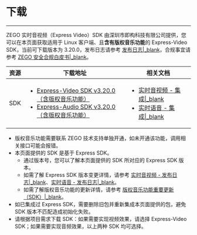 # 下载

- - -

ZEGO 实时音视频（Express Video）SDK 由深圳市即构科技有限公司提供，您可以在本页面获取适用于 Linux 客户端、且**含有版权音乐功能**的 Express-Video SDK，当前可下载版本为 3.20.0，发布日志请参考 [发布日志\|_blank](!change_log_ktv)，合规事宜请参考 [ZEGO 安全合规白皮书\|_blank](#16142)。

| 资源 | 下载地址 | 相关文档|
| ---- | ----| ------ |
| SDK | <ul><li>[Express-Video SDK v3.20.0（含版权音乐功能）](https://storage.zego.im/copyrighted_music/express/video/ZegoExpressVideo-linux-gnu-shared-cpp.zip)</li><li>[Express-Audio SDK v3.20.0（含版权音乐功能）](https://storage.zego.im/copyrighted_music/express/audio/ZegoExpressAudio-linux-gnu-shared-cpp.zip)</li> | <ul><li>[实时音视频 - 集成\|_blank](!ExpressVideoSDK-Integration/SDK_Integration)</li><li>[实时语音 - 集成\|_blank](!ExpressAudioSDK-Integration/SDK_Integration)</li></ul> |

<Note title="Note">

- 版权音乐功能需要联系 ZEGO 技术支持单独开通，如未开通该功能，调用相关接口可能会报错。
- 本页面提供的 SDK 是基于 Express SDK。
    - 通过版本号，您可以了解本页面提供的 SDK 所对应的 Express SDK 版本。
    - 如需了解 Express SDK 版本变更详情，请参考 [实时音视频 - 发布日志\|_blank](#12548)、[实时语音 - 发布日志\|_blank](#12586)。
    - 如需了解版权音乐功能的更新详情，请参考 [版权音乐功能重要更新（SDK）\|_blank](!change_log_ktv)。
- 如已集成过 Express SDK，需要删除旧包并重新集成本页面提供的包，避免 SDK 版本不匹配造成初始化失败。
- 请根据项目需求下载 SDK：如果需要实现视频效果，请选择 Express-Video SDK；如果需要实现音频效果，以上两种 SDK 均可选择。 
  
</Note>
